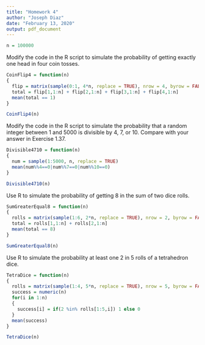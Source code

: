---
title: "Homework 4"
author: "Joseph Diaz"
date: "February 13, 2020"
output: pdf_document
---

```{r}
n = 100000
```

\subsection*{1.41}
Modify the code in the R script \textbf{CoinFlip.R} to simulate the probability of
getting exactly one head in four coin tosses.
```{r }
CoinFlip4 = function(n)
{
  flip = matrix(sample(0:1, 4*n, replace = TRUE), nrow = 4, byrow = FALSE)
  total = flip[1,1:n] + flip[2,1:n] + flip[3,1:n] + flip[4,1:n]
  mean(total == 1)
}

CoinFlip4(n)
```

\subsection*{1.42}
Modify the code in the R script \textbf{Divisible356.R} to simulate the probability
that a random integer between 1 and 5000 is divisible by 4, 7, or 10. Compare
with your answer in Exercise 1.37.
```{r}
Divisible4710 = function(n)
{
  num = sample(1:5000, n, replace = TRUE)
  mean(num%%4==0|num%%7==0|num%%10==0)
}

Divisible4710(n)
```

\subsection*{1.43}
Use R to simulate the probability of getting 8 in the sum of two
dice rolls.
```{r}
SumGreaterEqual8 = function(n)
{
  rolls = matrix(sample(1:6, 2*n, replace = TRUE), nrow = 2, byrow = FALSE)
  total = rolls[1,1:n] + rolls[2,1:n]
  mean(total == 8)
}

SumGreaterEqual8(n)
```

\subsection*{1.44}
Use R to simulate the probability at least one 2 in 5 rolls of a tetrahedron dice.
```{r}
TetraDice = function(n)
{
  rolls = matrix(sample(1:4, 5*n, replace = TRUE), nrow = 5, byrow = FALSE)
  success = numeric(n)
  for(i in 1:n)
  {
    success[i] = if(2 %in% rolls[1:5,i]) 1 else 0
  }
  mean(success)
}

TetraDice(n)
```
